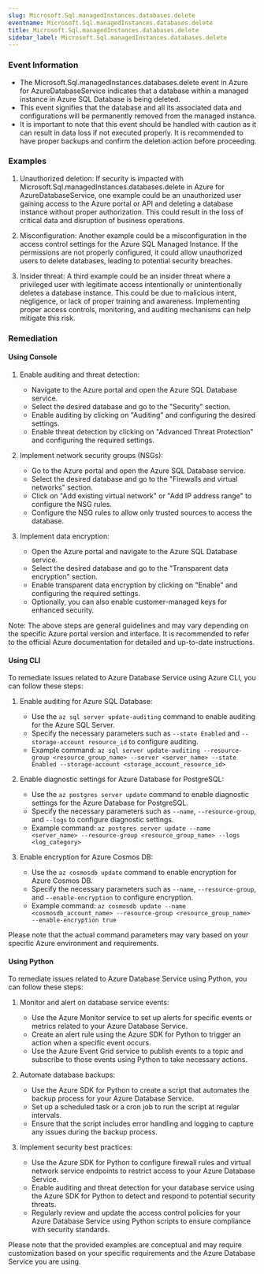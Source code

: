 ```yaml
--- 
slug: Microsoft.Sql.managedInstances.databases.delete
eventname: Microsoft.Sql.managedInstances.databases.delete
title: Microsoft.Sql.managedInstances.databases.delete
sidebar_label: Microsoft.Sql.managedInstances.databases.delete
---
```

                       
### Event Information

- The Microsoft.Sql.managedInstances.databases.delete event in Azure for AzureDatabaseService indicates that a database within a managed instance in Azure SQL Database is being deleted.
- This event signifies that the database and all its associated data and configurations will be permanently removed from the managed instance.
- It is important to note that this event should be handled with caution as it can result in data loss if not executed properly. It is recommended to have proper backups and confirm the deletion action before proceeding.


### Examples

1. Unauthorized deletion: If security is impacted with Microsoft.Sql.managedInstances.databases.delete in Azure for AzureDatabaseService, one example could be an unauthorized user gaining access to the Azure portal or API and deleting a database instance without proper authorization. This could result in the loss of critical data and disruption of business operations.

2. Misconfiguration: Another example could be a misconfiguration in the access control settings for the Azure SQL Managed Instance. If the permissions are not properly configured, it could allow unauthorized users to delete databases, leading to potential security breaches.

3. Insider threat: A third example could be an insider threat where a privileged user with legitimate access intentionally or unintentionally deletes a database instance. This could be due to malicious intent, negligence, or lack of proper training and awareness. Implementing proper access controls, monitoring, and auditing mechanisms can help mitigate this risk.

### Remediation

#### Using Console

1. Enable auditing and threat detection: 
   - Navigate to the Azure portal and open the Azure SQL Database service.
   - Select the desired database and go to the "Security" section.
   - Enable auditing by clicking on "Auditing" and configuring the desired settings.
   - Enable threat detection by clicking on "Advanced Threat Protection" and configuring the required settings.

2. Implement network security groups (NSGs):
   - Go to the Azure portal and open the Azure SQL Database service.
   - Select the desired database and go to the "Firewalls and virtual networks" section.
   - Click on "Add existing virtual network" or "Add IP address range" to configure the NSG rules.
   - Configure the NSG rules to allow only trusted sources to access the database.

3. Implement data encryption:
   - Open the Azure portal and navigate to the Azure SQL Database service.
   - Select the desired database and go to the "Transparent data encryption" section.
   - Enable transparent data encryption by clicking on "Enable" and configuring the required settings.
   - Optionally, you can also enable customer-managed keys for enhanced security.

Note: The above steps are general guidelines and may vary depending on the specific Azure portal version and interface. It is recommended to refer to the official Azure documentation for detailed and up-to-date instructions.

#### Using CLI

To remediate issues related to Azure Database Service using Azure CLI, you can follow these steps:

1. Enable auditing for Azure SQL Database:
   - Use the `az sql server update-auditing` command to enable auditing for the Azure SQL Server.
   - Specify the necessary parameters such as `--state Enabled` and `--storage-account resource_id` to configure auditing.
   - Example command: `az sql server update-auditing --resource-group <resource_group_name> --server <server_name> --state Enabled --storage-account <storage_account_resource_id>`

2. Enable diagnostic settings for Azure Database for PostgreSQL:
   - Use the `az postgres server update` command to enable diagnostic settings for the Azure Database for PostgreSQL.
   - Specify the necessary parameters such as `--name`, `--resource-group`, and `--logs` to configure diagnostic settings.
   - Example command: `az postgres server update --name <server_name> --resource-group <resource_group_name> --logs <log_category>`

3. Enable encryption for Azure Cosmos DB:
   - Use the `az cosmosdb update` command to enable encryption for Azure Cosmos DB.
   - Specify the necessary parameters such as `--name`, `--resource-group`, and `--enable-encryption` to configure encryption.
   - Example command: `az cosmosdb update --name <cosmosdb_account_name> --resource-group <resource_group_name> --enable-encryption true`

Please note that the actual command parameters may vary based on your specific Azure environment and requirements.

#### Using Python

To remediate issues related to Azure Database Service using Python, you can follow these steps:

1. Monitor and alert on database service events:
   - Use the Azure Monitor service to set up alerts for specific events or metrics related to your Azure Database Service.
   - Create an alert rule using the Azure SDK for Python to trigger an action when a specific event occurs.
   - Use the Azure Event Grid service to publish events to a topic and subscribe to those events using Python to take necessary actions.

2. Automate database backups:
   - Use the Azure SDK for Python to create a script that automates the backup process for your Azure Database Service.
   - Set up a scheduled task or a cron job to run the script at regular intervals.
   - Ensure that the script includes error handling and logging to capture any issues during the backup process.

3. Implement security best practices:
   - Use the Azure SDK for Python to configure firewall rules and virtual network service endpoints to restrict access to your Azure Database Service.
   - Enable auditing and threat detection for your database service using the Azure SDK for Python to detect and respond to potential security threats.
   - Regularly review and update the access control policies for your Azure Database Service using Python scripts to ensure compliance with security standards.

Please note that the provided examples are conceptual and may require customization based on your specific requirements and the Azure Database Service you are using.


 